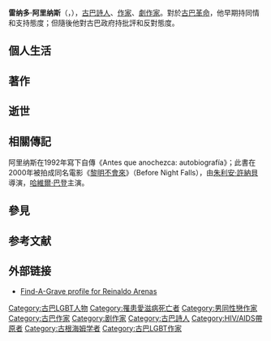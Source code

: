 {{多個問題|
{{request translation}}
{{expand|time=2015-04-08T03:14:53+00:00}}
}}
{{Infobox Biography
| subject_name   = 雷纳多·阿里纳斯
| image_name     =
| image_size     = 
| image_caption  = {{lang|en|Reinaldo Arenas}}
| date_of_birth  = 1943年7月16日
| place_of_birth = [[古巴|古巴]] {{link-en|奥利恩特省|Oriente Province}}
| date_of_death  = {{death_date_and_age|1990|12|7|1943|7|16}} 
| place_of_death = [[美国|美国]][[纽约州|纽约州]][[纽约市|纽约市]]
| ancestor       = [[古巴|古巴]]
| occupation = [[诗人|诗人]]、[[作家|作家]]、[[剧作家|剧作家]]
}}

'''雷纳多·阿里纳斯'''（{{lang-es|Reinaldo Arenas}}，{{bd|1943年|7月16日|1990年|12月7日}}），[[古巴|古巴]][[詩人|詩人]]、[[作家|作家]]、[[劇作家|劇作家]]。對於[[古巴革命|古巴革命]]，他早期持同情和支持態度；但隨後他對古巴政府持批評和反對態度。

== 個人生活 ==

== 著作 ==

== 逝世 ==

== 相關傳記 ==
阿里纳斯在1992年寫下自傳《Antes que anochezca: autobiografía》；此書在2000年被拍成同名電影《[[黎明不會來|黎明不會來]]》（Before Night Falls），由[[朱利安·許納貝|朱利安·許納貝]]導演，[[哈維爾·巴登|哈維爾·巴登]]主演。
== 參見 ==

== 参考文献 ==
{{reflist}}

== 外部链接 ==
* [http://www.findagrave.com/cgi-bin/fg.cgi?page=gr&GRid=10178744 Find-A-Grave profile for Reinaldo Arenas] {{Wayback|url=http://www.findagrave.com/cgi-bin/fg.cgi?page=gr&GRid=10178744 |date=20100526065323 }}{{en}}

{{Authority control}}
{{DEFAULTSORT:Arenas, Reinaldo}}
[[Category:古巴LGBT人物|Category:古巴LGBT人物]]
[[Category:罹患愛滋病死亡者|Category:罹患愛滋病死亡者]]
[[Category:男同性戀作家|Category:男同性戀作家]]
[[Category:古巴作家|Category:古巴作家]]
[[Category:剧作家|Category:剧作家]]
[[Category:古巴詩人|Category:古巴詩人]]
[[Category:HIV/AIDS帶原者|Category:HIV/AIDS帶原者]]
[[Category:古根海姆学者|Category:古根海姆学者]]
[[Category:古巴LGBT作家|Category:古巴LGBT作家]]